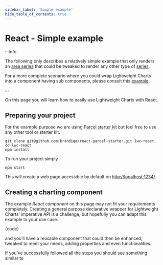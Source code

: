 ```yaml
---
sidebar_label: 'Simple example'
hide_table_of_contents: true
---
```


# React - Simple example

:::info

The following only describes a relatively simple example that only renders an [area series](../../series-types.md#area) that could be tweaked to render any other type of [series](../../series-types.md).

For a more complete scenario where you could wrap Lightweight Charts into a component having sub components, please consult this [example](./advanced).

:::

On this page you will learn how to easily use Lightweight Charts with React.

## Preparing your project

For the example purpose we are using [Parcel starter kit](https://github.com/brandiqa/react-parcel-starter) but feel free to use any other tool or starter kit.

```console
git clone git@github.com:brandiqa/react-parcel-starter.git lwc-react
cd lwc-react
npm install
```

To run your project simply

```console
npm start
```

This will create a web page accessible by default on <http://localhost:1234/>.

## Creating a charting component

The example _React component_ on this page may not fit your requirements completely. Creating a general purpose declarative wrapper for Lightweight Charts' imperative API is a challenge, but hopefully you can adapt this example to your use case.


<CodeBlock className="language-jsx">{code}</CodeBlock>

and you'll have a reusable component that could then be enhanced, tweaked to meet your needs, adding properties and even functionalities.

If you've successfully followed all the steps you should see something similar to


<div
    className={styles.ChartContainer}
>
    <App />
</div>
